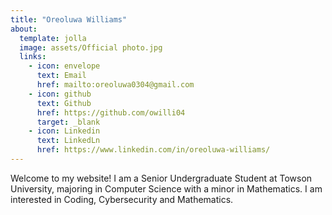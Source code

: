 ```yaml
---
title: "Oreoluwa Williams"
about: 
  template: jolla
  image: assets/Official photo.jpg
  links: 
    - icon: envelope
      text: Email
      href: mailto:oreoluwa0304@gmail.com
    - icon: github
      text: Github
      href: https://github.com/owilli04
      target: _blank
    - icon: Linkedin
      text: LinkedLn
      href: https://www.linkedin.com/in/oreoluwa-williams/
---
```


Welcome to my website! I am a Senior Undergraduate Student at Towson University, majoring in Computer Science with a minor in Mathematics. I am interested in Coding, Cybersecurity and Mathematics.
